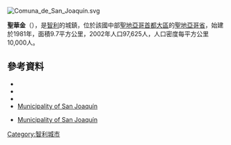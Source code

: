 [[Image:Comuna_de_San_Joaquín.svg|right]]
{{Coord|33|28|44|S|70|38|28|W|display=title}}

'''聖華金'''（{{lang-es|San Joaquín}}），是[[智利|智利]]的城鎮，位於該國中部[[聖地亞哥首都大區|聖地亞哥首都大區]]的[[聖地亞哥省|聖地亞哥省]]，始建於1981年，面積9.7平方公里，2002年人口97,625人，人口密度每平方公里10,000人。

==參考資料==
*{{Cite web |url = http://www.sanjoaquin.cl |title = Asociación Chilena de Municipalidades |accessdate = 27 January 2011 |language = es |archive-date = 2011-07-07 |archive-url = https://web.archive.org/web/20110707012032/http://www.sanjoaquin.cl/ |dead-url = no }}
*{{Cite web |url = http://www.sanjoaquin.cl |title = Municipality of San Joaquín |accessdate = 27 January 2011 |language = es |archive-date = 2011-07-07 |archive-url = https://web.archive.org/web/20110707012032/http://www.sanjoaquin.cl/ |dead-url = no }}
*{{Cite web |url= http://www.ine.cl/canales/chile_estadistico/censos_poblacion_vivienda/censo_pobl_vivi.php |title= National Statistics Institute |accessdate= 13 December 2010 |language= es |archive-date= 2018-12-25 |archive-url= https://web.archive.org/web/20181225074911/http://www.ine.cl/error-404?aspxerrorpath=%2Fcanales%2Fchile_estadistico%2Fcensos_poblacion_vivienda%2Fcenso_pobl_vivi.php |dead-url= no }}
*[http://www.sanjoaquin.cl Municipality of San Joaquín] {{Wayback|url=http://www.sanjoaquin.cl/ |date=20110707012032 }}
*{{es icon}} [http://www.sanjoaquin.cl/ Municipality of San Joaquín] {{Wayback|url=http://www.sanjoaquin.cl/ |date=20110707012032 }}

{{Chile-geo-stub}}
[[Category:智利城市|Category:智利城市]]